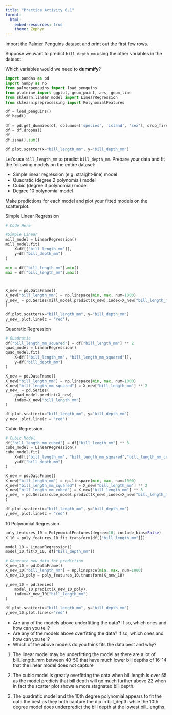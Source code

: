 ```yaml
---
title: "Practice Activity 6.1"
format:
  html:
    embed-resources: true
    theme: Zephyr
---
```


Import the Palmer Penguins dataset and print out the first few rows.

Suppose we want to predict `bill_depth_mm` using the other variables in the dataset.

Which variables would we need to **dummify**?

```python
import pandas as pd
import numpy as np
from palmerpenguins import load_penguins
from plotnine import ggplot, geom_point, aes, geom_line
from sklearn.linear_model import LinearRegression
from sklearn.preprocessing import PolynomialFeatures
```

```python
df = load_penguins()
df.head()
```

```python
df = pd.get_dummies(df, columns=['species', 'island', 'sex'], drop_first=True)
df = df.dropna()
df
df.isna().sum()
```

```python
df.plot.scatter(x="bill_length_mm", y="bill_depth_mm")
```

Let's use `bill_length_mm` to predict `bill_depth_mm`. Prepare your data and fit the following models on the entire dataset:

* Simple linear regression (e.g. straight-line) model
* Quadratic (degree 2 polynomial) model
* Cubic (degree 3 polynomial) model
* Degree 10 polynomial model

Make predictions for each model and plot your fitted models on the scatterplot.

Simple Linear Regression
```python
# Code Here

#Simple Linear
mill_model = LinearRegression()
mill_model.fit(
    X=df[["bill_length_mm"]],
    y=df["bill_depth_mm"]
)

min = df["bill_length_mm"].min()
max = df["bill_length_mm"].max()



X_new = pd.DataFrame()
X_new["bill_length_mm"] = np.linspace(min, max, num=1000)
y_new_ = pd.Series(mill_model.predict(X_new),index=X_new["bill_length_mm"]
)

df.plot.scatter(x="bill_length_mm", y="bill_depth_mm")
y_new_.plot.line(c = "red");
```

Quadratic Regression
```python
# Quadratic
df["bill_length_mm_squared"] = df["bill_length_mm"] ** 2
quad_model = LinearRegression()
quad_model.fit(
    X=df[["bill_length_mm", "bill_length_mm_squared"]],
    y=df["bill_depth_mm"]
)

X_new = pd.DataFrame()
X_new["bill_length_mm"] = np.linspace(min, max, num=1000)
X_new["bill_length_mm_squared"] = X_new["bill_length_mm"] ** 2
y_new_ = pd.Series(
    quad_model.predict(X_new),
    index=X_new["bill_length_mm"]
)

df.plot.scatter(x="bill_length_mm", y="bill_depth_mm")
y_new_.plot.line(c = "red")
```

Cubic Regression
```python
# Cubic Model
df["bill_length_mm_cubed"] = df["bill_length_mm"] ** 3
cube_model = LinearRegression()
cube_model.fit(
    X=df[["bill_length_mm", "bill_length_mm_squared","bill_length_mm_cubed"]],
    y=df["bill_depth_mm"]
)

X_new = pd.DataFrame()
X_new["bill_length_mm"] = np.linspace(min, max, num=1000)
X_new["bill_length_mm_squared"] = X_new["bill_length_mm"] ** 2
X_new["bill_length_mm_cubed"] = X_new["bill_length_mm"] ** 3
y_new_ = pd.Series(cube_model.predict(X_new),index=X_new["bill_length_mm"]
)

df.plot.scatter(x="bill_length_mm", y="bill_depth_mm")
y_new_.plot.line(c = "red")
```

10 Polynomial Regression
```python
poly_features_10 = PolynomialFeatures(degree=10, include_bias=False)
X_10 = poly_features_10.fit_transform(df[["bill_length_mm"]])

model_10 = LinearRegression()
model_10.fit(X_10, df["bill_depth_mm"])

# Generate new data for prediction
X_new_10 = pd.DataFrame()
X_new_10["bill_length_mm"] = np.linspace(min, max, num=1000)
X_new_10_poly = poly_features_10.transform(X_new_10)

y_new_10 = pd.Series(
    model_10.predict(X_new_10_poly),
    index=X_new_10["bill_length_mm"]
)

df.plot.scatter(x="bill_length_mm", y="bill_depth_mm")
y_new_10.plot.line(c="red")
```

* Are any of the models above underfitting the data? If so, which ones and how can you tell?
* Are any of the models above overfitting the data? If so, which ones and how can you tell?
* Which of the above models do you think fits the data best and why?

1. The linear model may be underfitting the model as there are a lot of bill_length_mm between 40-50 that have much lower bill depths of 16-14 that the linear model does not capture

2. The cubic model is greatly overfitting the data when bill length is over 55 as the model predicts that bill depth will go much further above 22 when in fact the scatter plot shows a more stagnated bill depth.

3. The quadratic model and the 10th degree polynomial appears to fit the data the best as they both capture the dip in bill_depth while the 10th degree model does underpredict the bill depth at the lowest bill_lengths.

